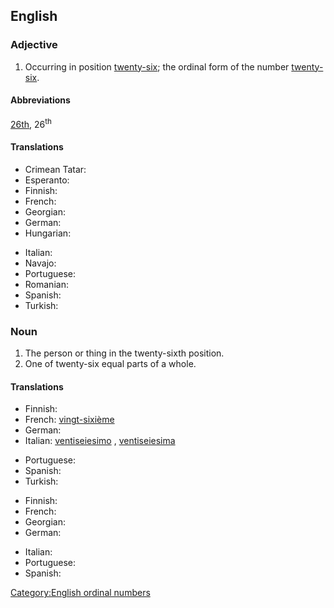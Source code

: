 ==English==
{{ordinalbox|en|25th|26th|27th|twenty-fifth|twenty-seventh|card=twenty-six}}

===Adjective===
{{en-adj|-}}

# Occurring in position [[twenty-six]]; the ordinal form of the number [[twenty-six]].

====Abbreviations====
[[26th]], 26<sup>th</sup>

====Translations====
{{trans-top|ordinal number}}
* Crimean Tatar: {{t|crh|yigirmi altıncı}}
* Esperanto: {{t|eo|dudek-sesa}}
* Finnish: {{t|fi|kahdeskymmeneskuudes}}
* French: {{t+|fr|vingt-sixième}}
* Georgian: {{t|ka|ოცდამეექვსე}}
* German: {{t|de|sechsundzwanzigster}}
* Hungarian: {{t+|hu|huszonhatodik}}
{{trans-mid}}
* Italian: {{t|it|ventiseiesimo}}
* Navajo: {{t|nv|naadįįhastą́ą́ góneʼ}}
* Portuguese: {{t|pt|vigésimo sexto}}
* Romanian: {{t|ro|al [[douăzeci și șaselea]]}}
* Spanish: {{t|es|vigesimosexto}}
* Turkish: {{t|tr|yirmi altıncı}}
{{trans-bottom}}

===Noun===
{{en-noun|-}}

# The person or thing in the twenty-sixth position.
# One of twenty-six equal parts of a whole.

====Translations====
{{trans-top|the person or thing in the twenty-sixth position}}
* Finnish: {{t|fi|kahdeskymmeneskuudes}}
* French: [[vingt-sixième]] {{g|m|f}}
* German: {{t|de|sechsundzwanzigste}}
* Italian: [[ventiseiesimo]] {{g|m}}, [[ventiseiesima]] {{g|f}}
{{trans-mid}}
* Portuguese: {{t|pt|vigésimo sexto}}
* Spanish: {{t|es|vigésimo sexto}}
* Turkish: {{t|tr|yirmi altıncı}}
{{trans-bottom}}

{{trans-top|one of twenty-six equal parts of a whole}}
* Finnish: {{t|fi|kahdeskymmeneskuudesosa}}
* French: {{t+|fr|vingt-sixième}}
* Georgian: {{t|ka|ოცდამეექვსედი}}
* German: {{t|de|sechsundzwanzigste}}
{{trans-mid}}
* Italian: {{t|it|ventiseiesimo}}
* Portuguese: {{t|pt|vinte e seis avos}}
* Spanish: {{t|es|vigésimo sexto}}
{{trans-bottom}}

[[Category:English ordinal numbers]]